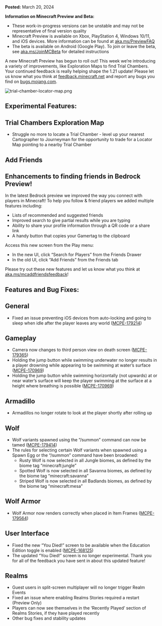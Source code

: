 **Posted:** March 20, 2024

**Information on Minecraft Preview and Beta:**

-   These work-in-progress versions can be unstable and may not be representative of final version quality
-   Minecraft Preview is available on Xbox, PlayStation 4, Windows 10/11, and iOS devices. More information can be found at [aka.ms/PreviewFAQ](https://aka.ms/PreviewFAQ)
-   The beta is available on Android (Google Play). To join or leave the beta, see [aka.ms/JoinMCBeta](https://aka.ms/JoinMCBeta) for detailed instructions

A new Minecraft Preview has begun to roll out! This week we’re introducing a variety of improvements, like Exploration Maps to find Trial Chambers. Your continued feedback is really helping shape the 1.21 update! Please let us know what you think at [feedback.minecraft.net](https://feedback.minecraft.net) and report any bugs you find on [bugs.mojang.com](https://bugs.mojang.com).

![trial-chamber-locator-map.png](https://feedback.minecraft.net/hc/article_attachments/25159011168269)

## **Experimental Features:**

## **Trial Chambers Exploration Map**

-   Struggle no more to locate a Trial Chamber - level up your nearest Cartographer to Journeyman for the opportunity to trade for a Locator Map pointing to a nearby Trial Chamber

## **Add Friends** 

## **Enhancements to finding friends in Bedrock Preview!**

In the latest Bedrock preview we improved the way you connect with players in Minecraft! To help you follow & friend players we added multiple features including:

-   Lists of recommended and suggested friends
-   Improved search to give partial results while you are typing
-   Ability to share your profile information through a QR code or a share link
-   A handy button that copies your Gamertag to the clipboard

Access this new screen from the Play menu:

-   In the new UI, click “Search for Players” from the Friends Drawer
-   In the old UI, click “Add Friends” from the Friends tab

Please try out these new features and let us know what you think at [aka.ms/mcaddfriendsfeedback](https://aka.ms/mcaddfriendsfeedback)!  
  

## **Features and Bug Fixes:**

## **General**

-   Fixed an issue preventing iOS devices from auto-locking and going to sleep when idle after the player leaves any world ([MCPE-179214](https://bugs.mojang.com/browse/MCPE-179214))

## **Gameplay**

-   Camera now changes to third person view on death screen ([MCPE-179365](https://bugs.mojang.com/browse/MCPE-179365))
-   Holding the jump button while swimming underwater no longer results in a player drowning while appearing to be swimming at water’s surface ([MCPE-170969](https://bugs.mojang.com/browse/MCPE-170969))
-   Holding the jump button while swimming horizontally (not upwards) at or near water’s surface will keep the player swimming at the surface at a height where breathing is possible ([MCPE-170969](https://bugs.mojang.com/browse/MCPE-170969))

## **Armadillo**

-   Armadillos no longer rotate to look at the player shortly after rolling up

## **Wolf**

-   Wolf variants spawned using the “/summon” command can now be tamed ([MCPE-179414](https://bugs.mojang.com/browse/MCPE-179414))
-   The rules for selecting certain Wolf variants when spawned using a Spawn Egg or the “/summon” command have been broadened:
    -   Rusty Wolf is now selected in all Jungle biomes, as defined by the biome tag “minecraft:jungle”
    -   Spotted Wolf is now selected in all Savanna biomes, as defined by the biome tag “minecraft:savanna”
    -   Striped Wolf is now selected in all Badlands biomes, as defined by the biome tag “minecraft:mesa”

## **Wolf Armor**

-   Wolf Armor now renders correctly when placed in Item Frames ([MCPE-179564](https://bugs.mojang.com/browse/MCPE-179564))

## **User Interface**

-   Fixed the new “You Died!” screen to be available when the Education Edition toggle is enabled ([MCPE-168125](https://bugs.mojang.com/browse/MCPE-168125))
-   The updated “You Died!” screen is no longer experimental. Thank you for all of the feedback you have sent in about this updated feature!

## **Realms**

-   Guest users in split-screen multiplayer will no longer trigger Realm Events
-   Fixed an issue where enabling Realms Stories required a restart (Preview Only)
-   Players can now see themselves in the ‘Recently Played’ section of Realms Stories, if they have played recently
-   Other bug fixes and stability updates  
      
    

